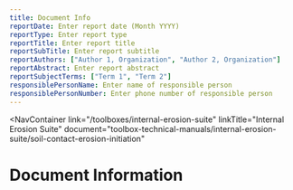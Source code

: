 ```yaml
---
title: Document Info
reportDate: Enter report date (Month YYYY)
reportType: Enter report type
reportTitle: Enter report title
reportSubTitle: Enter report subtitle
reportAuthors: ["Author 1, Organization", "Author 2, Organization"]
reportAbstract: Enter report abstract
reportSubjectTerms: ["Term 1", "Term 2"]
responsiblePersonName: Enter name of responsible person
responsiblePersonNumber: Enter phone number of responsible person
---
```



<NavContainer 
  link="/toolboxes/internal-erosion-suite"
  linkTitle="Internal Erosion Suite"
  document="toolbox-technical-manuals/internal-erosion-suite/soil-contact-erosion-initiation"
></NavContainer>

# Document Information

<DocumentMetadata metadata={frontMatter} />

